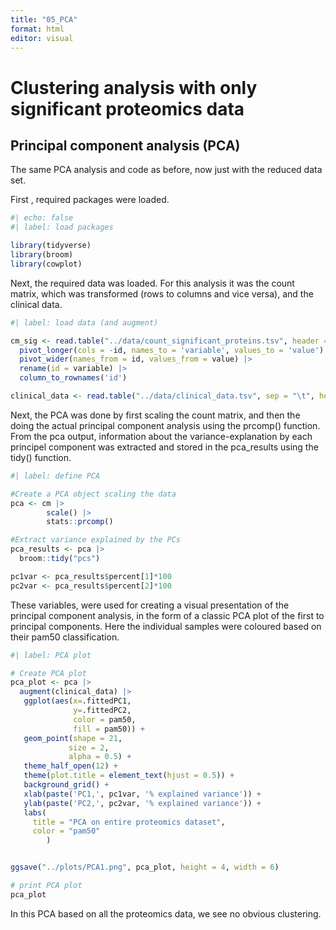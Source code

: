 ```yaml
---
title: "05_PCA"
format: html
editor: visual
---
```


# Clustering analysis with only significant proteomics data

## Principal component analysis (PCA)

The same PCA analysis and code as before, now just with the reduced data set.

First , required packages were loaded.

```r
#| echo: false
#| label: load packages

library(tidyverse)
library(broom)
library(cowplot)

```

Next, the required data was loaded. For this analysis it was the count matrix, which was transformed (rows to columns and vice versa), and the clinical data.

```r
#| label: load data (and augment)

cm_sig <- read.table("../data/count_significant_proteins.tsv", header = T) |>
  pivot_longer(cols = -id, names_to = 'variable', values_to = 'value') |>
  pivot_wider(names_from = id, values_from = value) |>
  rename(id = variable) |>
  column_to_rownames('id')

clinical_data <- read.table("../data/clinical_data.tsv", sep = "\t", header = T)
```

Next, the PCA was done by first scaling the count matrix, and then the doing the actual principal component analysis using the prcomp() function. From the pca output, information about the variance-explanation by each principel component was extracted and stored in the pca_results using the tidy() function.

```r
#| label: define PCA

#Create a PCA object scaling the data
pca <- cm |>
        scale() |>
        stats::prcomp()

#Extract variance explained by the PCs
pca_results <- pca |>
  broom::tidy("pcs")

pc1var <- pca_results$percent[1]*100
pc2var <- pca_results$percent[2]*100
```

These variables, were used for creating a visual presentation of the principal component analysis, in the form of a classic PCA plot of the first to principal components. Here the individual samples were coloured based on their pam50 classification.

```r
#| label: PCA plot

# Create PCA plot
pca_plot <- pca |> 
  augment(clinical_data) |>
   ggplot(aes(x=.fittedPC1, 
              y=.fittedPC2, 
              color = pam50,
              fill = pam50)) +
   geom_point(shape = 21,
             size = 2,
             alpha = 0.5) +
   theme_half_open(12) + 
   theme(plot.title = element_text(hjust = 0.5)) +
   background_grid() +
   xlab(paste('PC1,', pc1var, '% explained variance')) + 
   ylab(paste('PC2,', pc2var, '% explained variance')) +
   labs(
     title = "PCA on entire proteomics dataset",
     color = "pam50"
        )


ggsave("../plots/PCA1.png", pca_plot, height = 4, width = 6)

# print PCA plot
pca_plot

```

In this PCA based on all the proteomics data, we see no obvious clustering.
